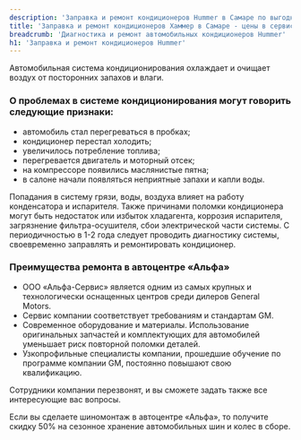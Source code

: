 ```yaml
---
description: 'Заправка и ремонт кондиционеров Hummer в Самаре по выгодным ценам в сертифицированном сервисе Хаммер.'
title: 'Заправка и ремонт кондиционеров Хаммер в Самаре - цены в сервисе Hummer'
breadcrumb: 'Диагностика и ремонт автомобильных кондиционеров Hummer'
h1: 'Заправка и ремонт кондиционеров Hummer'
---
```

<p>
	 Автомобильная система кондиционирования охлаждает и очищает воздух от посторонних запахов и влаги.&nbsp;
</p>
<h3>О проблемах в системе кондиционирования могут говорить следующие признаки:</h3>
<ul>
	<li>автомобиль стал перегреваться в пробках;</li>
	<li>кондиционер перестал холодить;</li>
	<li>увеличилось потребление топлива;</li>
	<li>перегревается двигатель и моторный отсек;</li>
	<li>на компрессоре появились маслянистые пятна;</li>
	<li>в салоне начали появляться неприятные запахи и капли воды.</li>
</ul>
<p>
	 Попадания в систему грязи, воды, воздуха влияет на работу конденсатора и испарителя. Также причинами поломки кондиционера могут быть недостаток или избыток хладагента, коррозия испарителя, загрязнение фильтра-осушителя, сбои электрической части системы. С периодичностью в 1-2 года следует проводить диагностику системы, своевременно заправлять и ремонтировать кондиционер.
</p>
<h3>Преимущества ремонта в автоцентре «Альфа»</h3>
<ul>
	<li>ООО «Альфа-Сервис» является одним из самых крупных и технологически оснащенных центров среди дилеров General Motors.&nbsp;</li>
	<li>Сервис компании соответствует требованиям и стандартам GM.&nbsp;</li>
	<li>Современное оборудование и материалы. Использование оригинальных запчастей и комплектующих для автомобилей уменьшает риск повторной поломки деталей.&nbsp;</li>
	<li>Узкопрофильные специалисты компании, прошедшие обучение по программе компании GM, постоянно повышают свою квалификацию. </li>
</ul>
<p>
	 Сотрудники компании перезвонят, и вы сможете задать также все интересующие вас вопросы.
</p>
<p>
	 Если вы сделаете шиномонтаж в автоцентре «Альфа», то получите скидку 50% на сезонное хранение автомобильных шин и колес в сборе.
</p>